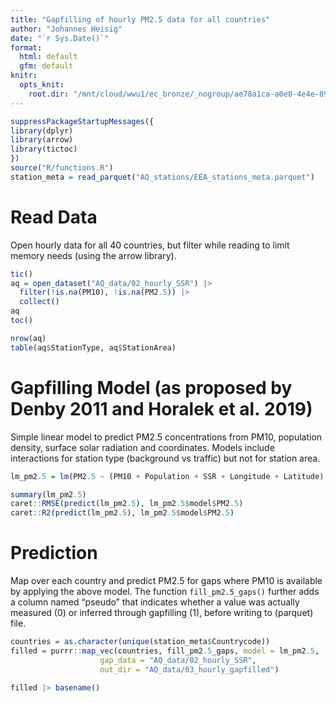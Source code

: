 ```yaml
---
title: "Gapfilling of hourly PM2.5 data for all countries"
author: "Johannes Heisig"
date: "`r Sys.Date()`"
format: 
  html: default
  gfm: default
knitr:
  opts_knit:
    root.dir: "/mnt/cloud/wwu1/ec_bronze/_nogroup/ae78a1ca-a0e8-4e4e-8992-69c34947db65/UseCase_AIRCON"
---
```


```r
suppressPackageStartupMessages({
library(dplyr)
library(arrow)
library(tictoc)
})
source("R/functions.R")
station_meta = read_parquet("AQ_stations/EEA_stations_meta.parquet")
```


# Read Data

Open hourly data for all 40 countries, but filter while reading to limit memory needs (using the arrow library).

```r
tic()
aq = open_dataset("AQ_data/02_hourly_SSR") |> 
  filter(!is.na(PM10), !is.na(PM2.5)) |> 
  collect()
aq
toc()

nrow(aq) 
table(aq$StationType, aq$StationArea)
```


# Gapfilling Model (as proposed by Denby 2011 and Horalek et al. 2019)

Simple linear model to predict PM2.5 concentrations from PM10, population density, surface solar radiation and coordinates. Models include interactions for station type (background vs traffic) but not for station area.

```r
lm_pm2.5 = lm(PM2.5 ~ (PM10 + Population + SSR + Longitude + Latitude) * StationType, data = aq)

summary(lm_pm2.5)
caret::RMSE(predict(lm_pm2.5), lm_pm2.5$model$PM2.5)
caret::R2(predict(lm_pm2.5), lm_pm2.5$model$PM2.5)
```

# Prediction

Map over each country and predict PM2.5 for gaps where PM10 is available by applying the above model. The function `fill_pm2.5_gaps()` further adds a column named "pseudo" that indicates whether a value was actually measured (0) or inferred through gapfilling (1), before writing to (parquet) file.

```r
countries = as.character(unique(station_meta$Countrycode))
filled = purrr::map_vec(countries, fill_pm2.5_gaps, model = lm_pm2.5, 
                    gap_data = "AQ_data/02_hourly_SSR",
                    out_dir = "AQ_data/03_hourly_gapfilled")

filled |> basename()
```


